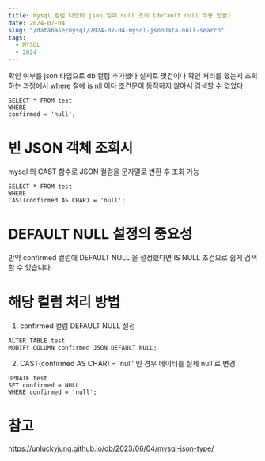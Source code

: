 ```yaml
---
title: mysql 컬럼 타입이 json 일때 null 조회 (default null 적용 안함)
date: 2024-07-04
slug: "/database/mysql/2024-07-04-mysql-jsonData-null-search"
tags:
  - MYSQL
  - 2024
---
```


확인 여부를 json 타입으로 db 컬럼 추가했다
실제로 몇건이나 확인 처리를 했는지 조회하는 과정에서
where 절에 is nll 이다 조건문이 동작하지 않아서 검색할 수 없었다

```
SELECT * FROM test
WHERE
confirmed = 'null';
```

# 빈 JSON 객체 조회시
mysql 의 CAST 함수로 JSON 컬럼을 문자열로 변환 후 조회 가능

```
SELECT * FROM test
WHERE
CAST(confirmed AS CHAR) = 'null';
```

# DEFAULT NULL 설정의 중요성
만약 confirmed 컬럼에 DEFAULT NULL 을 설정했다면
IS NULL 조건으로 쉽게 검색할 수 있습니다.

# 해당 컬럼 처리 방법
1. confirmed 컬럼 DEFAULT NULL 설정

```
ALTER TABLE test
MODIFY COLUMN confirmed JSON DEFAULT NULL;
```

2. CAST(confirmed AS CHAR) = 'null' 인 경우 데이터를 실제 null 로 변경

```
UPDATE test
SET confirmed = NULL
WHERE confirmed = 'null';
```

# 참고
https://unluckyjung.github.io/db/2023/06/04/mysql-json-type/